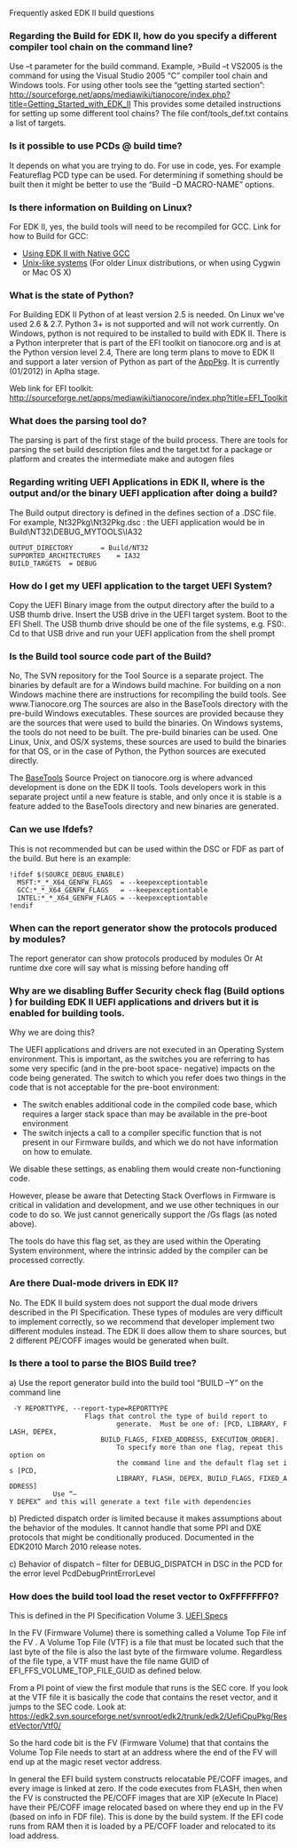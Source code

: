Frequently asked EDK II build questions

===Regarding the Build for EDK II, how do you specify a different compiler tool chain on the command line?===
Use –t parameter for the build command. Example, >Build –t VS2005 is the command for using the Visual Studio 2005 “C” compiler tool chain and Windows tools. For using other tools see the “getting started section”: http://sourceforge.net/apps/mediawiki/tianocore/index.php?title=Getting_Started_with_EDK_II  This provides some detailed instructions for setting up some different tool chains? The file conf/tools_def.txt contains a list of targets.

===Is it possible to use PCDs @ build time?===
It depends on what you are trying to do. For use in code, yes. 
For example Featureflag PCD type can be used. For determining if something should be built then it might be better to use the “Build –D MACRO-NAME” options.

===Is there information on Building on Linux?===
For EDK II, yes, the build tools will need to be recompiled for GCC.  Link for how to Build for GCC: 
* [[Using EDK II with Native GCC]]
* [[Unix-like systems]] (For older Linux distributions, or when using Cygwin or Mac OS X)

===What is the state of Python?===
For Building EDK II Python of at least version 2.5 is needed. On Linux we've used 2.6 & 2.7.  Python 3+ is not supported and will not work currently.  On Windows, python is not required to be installed to build with EDK II. 
There is a Python interpreter that  is part of the EFI toolkit on tianocore.org and is at the Python version level 2.4,  There are long term plans to move to EDK II and support a later version of Python as part of the [[AppPkg]].  It is currently (01/2012) in Aplha stage.

Web link for EFI toolkit: http://sourceforge.net/apps/mediawiki/tianocore/index.php?title=EFI_Toolkit


===What does the parsing tool do?===
The parsing is part of the first stage of the build process.  There are tools for parsing  the set build description files and the target.txt for a package or platform and creates the intermediate make and autogen files

===Regarding writing UEFI Applications in EDK II, where is the output and/or the binary UEFI application after doing a build?===
The Build output directory is defined in the defines section of a .DSC file. For example, Nt32Pkg\Nt32Pkg.dsc : the UEFI application would be in Build\NT32\DEBUG_MYTOOLS\IA32
 OUTPUT_DIRECTORY   	= Build/NT32
 SUPPORTED_ARCHITECTURES	= IA32
 BUILD_TARGETS	= DEBUG

 

===How do I get my UEFI application to the target UEFI System?===
Copy the UEFI Binary image from the output directory after the build to a USB thumb drive. Insert the USB drive in the UEFI target system. Boot to the EFI Shell.  The USB thumb drive should be one of the file systems, e.g. FS0:. Cd to that USB drive and run your UEFI application from the shell  prompt


===Is the Build tool source code part of the Build?===
No, The SVN repository for the Tool Source is a separate project. The binaries by default are for a Windows build machine. For building on a non Windows machine there are instructions for recompiling the build tools.  See www.Tianocore.org The sources are also in the BaseTools directory with the pre-build Windows executables.  These sources are provided because they are the sources that were used to build the binaries.  On Windows systems, the tools do not need to be built.  The pre-build binaries can be used.  One Linux, Unix, and OS/X systems, these sources are used to build the binaries for that OS, or in the case of Python, the Python sources are executed directly.

The [[BaseTools]] Source Project on tianocore.org is where advanced development is done on the EDK II tools.  Tools developers work in this separate project until a new feature is stable, and only once it is stable is a feature added to the BaseTools directory and new binaries are generated.


===Can we use Ifdefs?=== 
This is not recommended but can be used within the DSC or FDF as part of the build.
But here is an example:
 !ifdef $(SOURCE_DEBUG_ENABLE)
   MSFT:*_*_X64_GENFW_FLAGS  = --keepexceptiontable
   GCC:*_*_X64_GENFW_FLAGS   = --keepexceptiontable
   INTEL:*_*_X64_GENFW_FLAGS = --keepexceptiontable
 !endif

===When can the report generator show the protocols produced by modules?=== 
The report generator can show protocols produced by modules  Or At runtime dxe core will say what is missing before handing off


===Why  are we disabling  Buffer Security check flag (Build options ) for building EDK II UEFI applications and drivers but it is enabled for building tools. ===

Why we are doing this?
	 
The UEFI applications and drivers are not executed in an Operating System environment. This is important, as the switches you are referring to has some very specific (and in the pre-boot space- negative) impacts on the code being generated. The switch to which you refer does two things in the code that is not acceptable for the pre-boot environment:
*The switch enables additional code in the compiled code base, which requires a larger stack space than may be available in the pre-boot environment 
*The switch injects a call to a compiler specific function that is not present in our Firmware builds, and which we do not have information on how to emulate. 

We disable these settings, as enabling them would create non-functioning code.

However, please be aware that Detecting Stack Overflows in Firmware is critical in validation and development, and we use other techniques in our code to do so.  We just cannot generically support the /Gs flags (as noted above).

The tools do have this flag set, as they are used within the Operating System environment, where the intrinsic added by the compiler can be processed correctly. 
 

===Are there Dual-mode drivers in EDK II?===

No.  The EDK II build system does not support the dual mode drivers described in the PI Specification.  These types of modules are very difficult to implement correctly, so we recommend that developer implement two different modules instead.  The EDK II does allow them to share sources, but 2 different PE/COFF images would be generated when built.

===Is there a tool to parse the BIOS Build tree?===
a) Use the report generator build into the build tool  “BUILD –Y” on the command line 

  -Y REPORTTYPE, --report-type=REPORTTYPE
                   	Flags that control the type of build report to
                        	generate.  Must be one of: [PCD, LIBRARY, FLASH, DEPEX, 
                        BUILD_FLAGS, FIXED_ADDRESS, EXECUTION_ORDER].
                        	To specify more than one flag, repeat this option on
                        	the command line and the default flag set is [PCD,
                        	LIBRARY, FLASH, DEPEX, BUILD_FLAGS, FIXED_ADDRESS]
            Use “–Y DEPEX” and this will generate a text file with dependencies


b) Predicted dispatch order is limited because it makes assumptions about the behavior of the modules. It cannot handle that some PPI and DXE protocols that might be conditionally produced. Documented in the EDK2010 March 2010 release notes.

c) Behavior of dispatch – filter for DEBUG_DISPATCH in DSC in the PCD for the error level PcdDebugPrintErrorLevel


===How does the build tool load the reset vector to	0xFFFFFFF0?===

This is defined in the PI Specification Volume 3. [http://www.uefi.org/specs UEFI Specs]

In the FV (Firmware Volume) there is something called a Volume Top File inf the FV . A Volume Top File (VTF) is a file that must be located such that the last byte of the file is also the last byte of the firmware volume. Regardless of the file type, a VTF must have the file name GUID of EFI_FFS_VOLUME_TOP_FILE_GUID as defined below.

From a PI point of view the first module that runs is the SEC core. If you look at the VTF file it is basically the code that contains the reset vector, and it jumps to the SEC code. Look at:
https://edk2.svn.sourceforge.net/svnroot/edk2/trunk/edk2/UefiCpuPkg/ResetVector/Vtf0/

So the hard code bit is the FV (Firmware Volume) that that contains the Volume Top File needs to start at an address where the end of the FV will end up at the magic reset vector address. 

In general the EFI build system constructs relocatable PE/COFF images, and every image is linked at zero. If the code executes from FLASH, then when the FV is constructed the PE/COFF images that are XIP (eXecute In Place) have their PE/COFF image relocated based on where they end up in the FV (based on info in FDF file). This is done by the build system. If the EFI code runs from RAM then it is loaded by a PE/COFF loader and relocated to its load address.



<!-- [[category:FAQ]] -->
<!-- [[category:Build]] -->
<!-- [[category:EDKII]] -->
<!-- [[category:Edk2-BuildTools]] -->